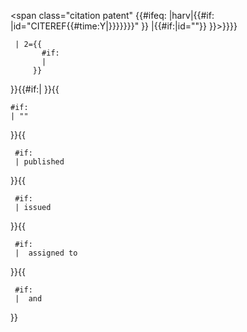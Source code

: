 <span class="citation patent" {{#ifeq: {{{Ref|}}}|harv|{{#if:{{{Surname1|}}}{{{EditorSurname1|}}}
|id="CITEREF{{anchorencode:{{#if:{{{Surname1|}}}
|{{{Surname1}}}{{{Surname2|}}}{{{Surname3|}}}{{{Surname4|}}}
|{{{EditorSurname1|}}}{{{EditorSurname2|}}}{{{EditorSurname3|}}}{{{EditorSurname4|}}}
}}{{#time:Y|{{{IssueDate|{{{PublicationDate|}}}}}}}}}}"
}}
|{{#if:{{{Ref|}}}|id="{{anchorencode:{{{Ref|}}}}}"}}
}}>{{citation/make_link
  | 1={{{URL|{{{url|https://worldwide.espacenet.com/textdoc?DB=EPODOC&IDX={{{CountryCode}}}{{{PublicationNumber}}}}}}}}}
  | 2={{{CountryCode}}}{{
        #if: {{{Description|}}}
        |&#32;{{{Description}}}
      }} {{{PublicationNumber}}}
}}{{#if:{{{Surname1|}}}|{{{Sep|,}}}&#32;{{cite patent/authors
  | Surname1 = {{{Surname1}}}
  | Given1 = {{{Given1|}}}
  | Authorlink1 = {{{Inventorlink1|}}}
  | Surname2 = {{{Surname2|}}}
  | Given2 = {{{Given2|}}}
  | Authorlink2 = {{{Inventorlink2|}}}
  | Surname3 = {{{Surname3|}}}
  | Given3 = {{{Given3|}}}
  | Authorlink3 = {{{Inventorlink3|}}}
  | Surname4 = {{{Surname4|}}}
  | Given4 = {{{Given4|}}}
  | Authorlink4 = {{{Inventorlink4|}}}
}}}}{{
 #if: {{{Title|}}}
 |{{{Sep|,}}}&#32;"{{{Title}}}"
}}{{
  #if: {{{PublicationDate|}}}
  |{{{Sep|,}}}&#32;published {{{PublicationDate}}}
}}{{
  #if: {{{IssueDate|}}}
  |{{{Sep|,}}}&#32;issued {{{IssueDate}}}
}}{{
  #if: {{{Assignee1|}}}
  |{{{Sep|,}}}&#32; assigned to {{{Assignee1}}}
}}{{
  #if: {{{Assignee2|}}}
  | &#32;and {{{Assignee2}}}
}}{{{PS|}}}</span><!--

=== This is a COinS tag (http://ocoins.info), which allows automated tools to parse the citation information: ===

--><span class="Z3988" title="ctx_ver=Z39.88-2004<!--
-->&rft_val_fmt={{urlencode:info:ofi/fmt:kev:mtx:patent}}<!--
-->{{#ifeq: {{{Description|}}}|application
|&rft.applnumber={{{PublicationNumber}}}<!--
--> |&rft.number={{{PublicationNumber}}}}}<!--
-->&rft.cc={{{CountryCode}}}<!--
-->&rft.title={{urlencode:{{{Title}}}}}<!--
-->{{#if: {{{Surname1|}}} | &rft.inventor={{urlencode:{{{Surname1}}}}} }}<!--
-->{{#if: {{{Assignee1|}}} | &rft.assignee={{urlencode:{{{Assignee1}}}}} }}<!--
-->{{#if: {{{IssueDate|}}} | &rft.date={{{IssueDate}}} }}<!--
-->{{#if: {{{FilingDate|}}} | &rft.appldate={{{FilingDate}}} }}<!--
-->{{#if: {{{PublicationDate|}}} | &rft.pubdate={{{PublicationDate}}} }}<!--
-->{{#if: {{{PriorityDate|}}} | &rft.prioritydate={{{PriorityDate}}} }}<!--
-->"><span style="display: none;">&nbsp;</span></span><noinclude>
{{documentation}}
</noinclude>